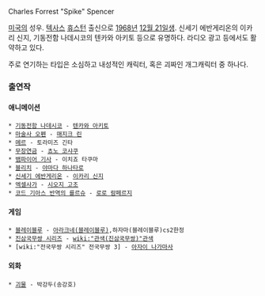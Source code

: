 Charles Forrest "Spike" Spencer

[[미국]]의 성우. [[텍사스]] [[휴스턴]] 출신으로 [[1968년]] [[12월 21일]]생. 신세기 에반게리온의 이카리 신지, 기동전함 나데시코의 텐카와 아키토 등으로 유명하다. 라디오 광고 등에서도 활약하고 있다.

주로 연기하는 타입은 소심하고 내성적인 캐릭터, 혹은 괴짜인 개그캐릭터 중 하나다.

=== 출연작 ===
==== 애니메이션 ====
 * [[기동전함 나데시코]] - [[텐카와 아키토]]
 * [[마술사 오펜]] - [[매지크 린]]
 * [[메르]] - 토라미즈 긴타
 * [[무장연금]] - [[쵸노 코샤쿠]]
 * [[뱀파이어 기사]] - 이치죠 타쿠마
 * [[블리치]] - [[야마다 하나타로]]
 * [[신세기 에반게리온]] - [[이카리 신지]]
 * [[엑셀사가]] - [[시오지 고조]]
 * [[코드 기아스 반역의 를르슈]] - [[로로 람페르지]]

==== 게임 ====
 * [[블레이블루]] - [[아라크네(블레이블루)]],하자마(블레이블루)cs2한정
 * [[진삼국무쌍 시리즈]] - [[wiki:"관색(진삼국무쌍)"관색]]
 * [wiki:"전국무쌍 시리즈" 전국무쌍 3] - [[아자이 나가마사]]

==== 외화 ====
 * [[괴물]] - 박강두(송강호)
